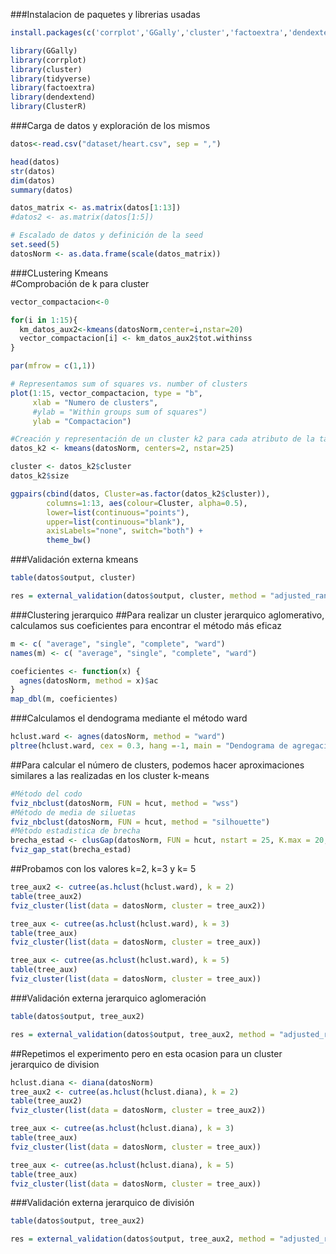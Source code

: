 
###Instalacion de paquetes y librerias usadas
```r
install.packages(c('corrplot','GGally','cluster','factoextra','dendextend',"ClusterR"), repos = "http://cran.us.r-project.org")
```

```r
library(GGally)
library(corrplot)
library(cluster)
library(tidyverse)  
library(factoextra) 
library(dendextend)
library(ClusterR)
```
###Carga de datos y exploración de los mismos

```r

datos<-read.csv("dataset/heart.csv", sep = ",")

head(datos)
str(datos)
dim(datos) 
summary(datos)

datos_matrix <- as.matrix(datos[1:13])
#datos2 <- as.matrix(datos[1:5])
```


```r
# Escalado de datos y definición de la seed
set.seed(5)
datosNorm <- as.data.frame(scale(datos_matrix))
```
###CLustering Kmeans    
#Comprobación de k para cluster
```r
vector_compactacion<-0

for(i in 1:15){
  km_datos_aux2<-kmeans(datosNorm,center=i,nstar=20)
  vector_compactacion[i] <- km_datos_aux2$tot.withinss
}

par(mfrow = c(1,1))

# Representamos sum of squares vs. number of clusters
plot(1:15, vector_compactacion, type = "b", 
     xlab = "Numero de clusters", 
     #ylab = "Within groups sum of squares")
     ylab = "Compactacion")


```

```r
#Creación y representación de un cluster k2 para cada atributo de la tabla
datos_k2 <- kmeans(datosNorm, centers=2, nstar=25)

cluster <- datos_k2$cluster
datos_k2$size

ggpairs(cbind(datos, Cluster=as.factor(datos_k2$cluster)),
        columns=1:13, aes(colour=Cluster, alpha=0.5),
        lower=list(continuous="points"),
        upper=list(continuous="blank"),
        axisLabels="none", switch="both") +
        theme_bw()
```
###Validación externa kmeans

```r
table(datos$output, cluster)
```

```r
res = external_validation(datos$output, cluster, method = "adjusted_rand_index",summary_stats=TRUE)
```

###Clustering jerarquico
##Para realizar un cluster jerarquico aglomerativo, calculamos sus coeficientes para encontrar el método más eficaz
```r
m <- c( "average", "single", "complete", "ward")
names(m) <- c( "average", "single", "complete", "ward")

coeficientes <- function(x) {
  agnes(datosNorm, method = x)$ac
}
map_dbl(m, coeficientes)

```

###Calculamos el dendograma mediante el método ward
```r

hclust.ward <- agnes(datosNorm, method = "ward")
pltree(hclust.ward, cex = 0.3, hang =-1, main = "Dendograma de agregación (metodo Ward)")
```
##Para calcular el número de clusters, podemos hacer aproximaciones similares a las realizadas en los cluster k-means
```r

#Método del codo
fviz_nbclust(datosNorm, FUN = hcut, method = "wss")
#Método de media de siluetas
fviz_nbclust(datosNorm, FUN = hcut, method = "silhouette")
#Método estadistica de brecha
brecha_estad <- clusGap(datosNorm, FUN = hcut, nstart = 25, K.max = 20, B = 50)
fviz_gap_stat(brecha_estad)
```

##Probamos con los valores k=2, k=3 y k= 5
```r

tree_aux2 <- cutree(as.hclust(hclust.ward), k = 2)
table(tree_aux2)
fviz_cluster(list(data = datosNorm, cluster = tree_aux2))

tree_aux <- cutree(as.hclust(hclust.ward), k = 3)
table(tree_aux)
fviz_cluster(list(data = datosNorm, cluster = tree_aux))

tree_aux <- cutree(as.hclust(hclust.ward), k = 5)
table(tree_aux)
fviz_cluster(list(data = datosNorm, cluster = tree_aux))

```

###Validación externa jerarquico aglomeración

```r
table(datos$output, tree_aux2)
```

```r
res = external_validation(datos$output, tree_aux2, method = "adjusted_rand_index",summary_stats=TRUE)
```
##Repetimos el experimento pero en esta ocasion para un cluster jerarquico de division
```r

hclust.diana <- diana(datosNorm)
tree_aux2 <- cutree(as.hclust(hclust.diana), k = 2)
table(tree_aux2)
fviz_cluster(list(data = datosNorm, cluster = tree_aux2))

tree_aux <- cutree(as.hclust(hclust.diana), k = 3)
table(tree_aux)
fviz_cluster(list(data = datosNorm, cluster = tree_aux))

tree_aux <- cutree(as.hclust(hclust.diana), k = 5)
table(tree_aux)
fviz_cluster(list(data = datosNorm, cluster = tree_aux))
```

###Validación externa jerarquico de división

```r
table(datos$output, tree_aux2)
```

```r
res = external_validation(datos$output, tree_aux2, method = "adjusted_rand_index",summary_stats=TRUE)
```

